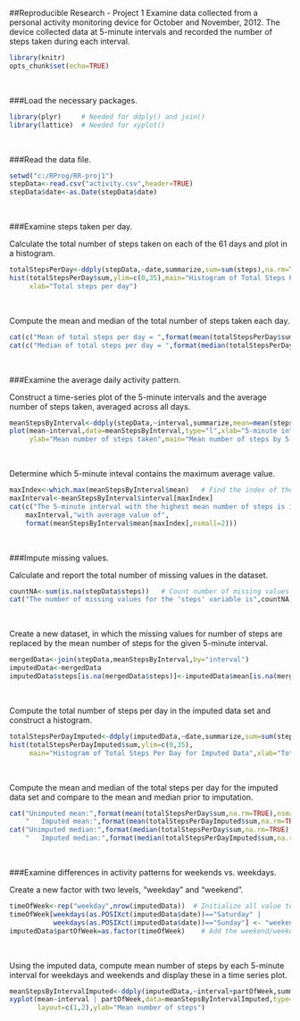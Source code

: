 ##Reproducible Research - Project 1 
Examine data collected from a personal activity monitoring device for October and November, 2012. The device collected data at 5-minute intervals and recorded the number of steps taken during each interval.
```r
library(knitr)
opts_chunk$set(echo=TRUE)
```
<br />

###Load the necessary packages.

```r
library(plyr)     # Needed for ddply() and join()
library(lattice)  # Needed for xyplot()
```
<br />

###Read the data file.  
```r
setwd("c:/RProg/RR-proj1")   
stepData<-read.csv("activity.csv",header=TRUE)
stepData$date<-as.Date(stepData$date)
```
<br />  

###Examine steps taken per day.

Calculate the total number of steps taken on each of the 61 days and plot in a histogram.
```r
totalStepsPerDay<-ddply(stepData,~date,summarize,sum=sum(steps),na.rm=TRUE)
hist(totalStepsPerDay$sum,ylim=c(0,35),main="Histogram of Total Steps Per Day",
     xlab="Total steps per day")
```
<br />

Compute the mean and median of the total number of steps taken each day.
```r
cat(c("Mean of total steps per day = ",format(mean(totalStepsPerDay$sum,na.rm=TRUE),nsmall=2)))
cat(c("Median of total steps per day = ",format(median(totalStepsPerDay$sum,na.rm=TRUE),nsmall=2)))
```
<br />  

###Examine the average daily activity pattern.

Construct a time-series plot of the 5-minute intervals and the average number of steps taken, averaged across all days.
```r
meanStepsByInterval<-ddply(stepData,~interval,summarize,mean=mean(steps,na.rm=TRUE))
plot(mean~interval,data=meanStepsByInterval,type="l",xlab="5-minute interval",
     ylab="Mean number of steps taken",main="Mean number of steps by 5-minute interval")
```
<br />

Determine which 5-minute inteval contains the maximum average value.
```r
maxIndex<-which.max(meanStepsByInterval$mean)   # Find the index of the maximum mean
maxInterval<-meanStepsByInterval$interval[maxIndex]  
cat(c("The 5-minute interval with the highest mean number of steps is interval",
    maxInterval,"with average value of",
    format(meanStepsByInterval$mean[maxIndex],nsmall=2)))
```
<br />

###Impute missing values.

Calculate and report the total number of missing values in the dataset.
```r
countNA<-sum(is.na(stepData$steps))   # Count number of missing values for 'steps' variable
cat("The number of missing values for the 'steps' variable is",countNA)
```
<br />

Create a new dataset, in which the missing values for number of steps are replaced by the mean number of steps for the given 5-minute interval.
```r
mergedData<-join(stepData,meanStepsByInterval,by="interval")
imputedData<-mergedData
imputedData$steps[is.na(mergedData$steps)]<-imputedData$mean[is.na(mergedData$steps)]
```
<br />

Compute the total number of steps per day in the imputed data set and construct a histogram.
```r
totalStepsPerDayImputed<-ddply(imputedData,~date,summarize,sum=sum(steps),na.rm=TRUE)
hist(totalStepsPerDayImputed$sum,ylim=c(0,35),
     main="Histogram of Total Steps Per Day for Imputed Data",xlab="Total steps per day")
```
<br />

Compute the mean and median of the total steps per day for the imputed data set and compare to the mean and median prior to imputation.
```r
cat("Unimputed mean:",format(mean(totalStepsPerDay$sum,na.rm=TRUE),nsmall=2),
    "   Imputed mean:",format(mean(totalStepsPerDayImputed$sum,na.rm=TRUE),nsmall=2))
cat("Unimputed median:",format(median(totalStepsPerDay$sum,na.rm=TRUE),nsmall=2),
    "   Imputed median:",format(median(totalStepsPerDayImputed$sum,na.rm=TRUE),nsmall=2))
```
<br />

###Examine differences in activity patterns for weekends vs. weekdays.

Create a new factor with two levels, "weekday" and "weekend".
```r
timeOfWeek<-rep("weekday",nrow(imputedData))  # Initialize all value to 'weekday'
timeOfWeek[weekdays(as.POSIXct(imputedData$date))=="Saturday" | 
           weekdays(as.POSIXct(imputedData$date))=="Sunday"] <- "weekend"  
imputedData$partOfWeek=as.factor(timeOfWeek)    # Add the weekend/weekday variable as a factor 
```
<br />

Using the imputed data, compute mean number of steps by each 5-minute interval for weekdays and weekends and display these in a time series plot.
```r
meanStepsByIntervalImputed<-ddply(imputedData,~interval+partOfWeek,summarize,mean=mean(steps,na.rm=TRUE))
xyplot(mean~interval | partOfWeek,data=meanStepsByIntervalImputed,type="l",
       layout=c(1,2),ylab="Mean number of steps")
```
